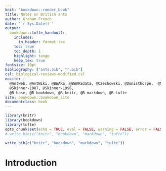 ```yaml
---
knit: "bookdown::render_book"
title: Notes on British ants
author: Graham French
date: '`r Sys.Date()`'
output: 
  bookdown::tufte_handout2:
    includes:
      in_header: format.tex
    toc: true
    toc_depth: 1
    highlight: tango
    keep_tex: true
fontsize: 10pt
bibliography: ["ants.bib", "r.bib"]
csl: biological-reviews-modified.csl
nocite: | 
  @Antweb, @AntWiki, @BWARS, @BWARSdata, @Czechowski, @Donisthorpe,  @Macdonald, @Pontin, 
  @Skinner-1987, @Skinner-1996,
  @R-base, @R-bookdown, @R-knitr, @R-markdown, @R-tufte
site: bookdown::bookdown_site
documentclass: book
---
```

\pagebreak

```r
library(knitr)
library(bookdown)
library(tufte)
opts_chunk$set(echo = TRUE, eval = FALSE, warning = FALSE, error = FALSE, comment = NA, cache = FALSE)
# write_bib(c("knitr", "bookdown", "markdown", "tufte"))
```

```r
write_bib(c("knitr", "bookdown", "markdown", "tufte"))
```

# **Introduction** {-}

\begin{fullwidth}

\end{fullwidth}

\pagebreak